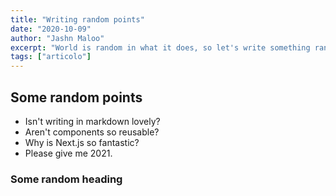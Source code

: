 ```yaml
---
title: "Writing random points"
date: "2020-10-09"
author: "Jashn Maloo"
excerpt: "World is random in what it does, so let's write something random"
tags: ["articolo"]
---
```


## Some random points

- Isn't writing in markdown lovely?
- Aren't components so reusable?
- Why is Next.js so fantastic?
- Please give me 2021.

### Some random heading
